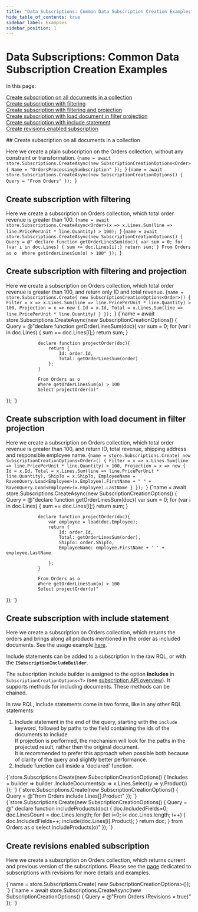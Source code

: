 ---
title: "Data Subscriptions: Common Data Subscription Creation Examples"
hide_table_of_contents: true
sidebar_label: Examples
sidebar_position: 1
---




# Data Subscriptions: Common Data Subscription Creation Examples
<LanguageSwitcher supportedLanguages={supportedLanguages} />
<LanguageContent language="csharp">

<Admonition type="note" title="Note">

In this page:  

[Create subscription on all documents in a collection](../../../client-api/data-subscriptions/creation/examples.mdx#create-subscription-on-all-documents-in-a-collection)  
[Create subscription with filtering](../../../client-api/data-subscriptions/creation/examples.mdx#create-subscription-with-filtering)  
[Create subscription with filtering and projection](../../../client-api/data-subscriptions/creation/examples.mdx#create-subscription-with-filtering-and-projection)  
[Create subscription with load document in filter projection](../../../client-api/data-subscriptions/creation/examples.mdx#create-subscription-with-load-document-in-filter-projection)  
[Create subscription with include statement](../../../client-api/data-subscriptions/creation/examples.mdx#create-subscription-with-include-statement)  
[Create revisions enabled subscription](../../../client-api/data-subscriptions/creation/examples.mdx#create-revisions-enabled-subscription)  

</Admonition>
## Create subscription on all documents in a collection

Here we create a plain subscription on the Orders collection, without any constraint or transformation.
<Tabs groupId='languageSyntax'>
<TabItem value="Generic-syntax" label="Generic-syntax">
<CodeBlock language="csharp">
{`name = await store.Subscriptions.CreateAsync(new SubscriptionCreationOptions<Order>
{
    Name = "OrdersProcessingSumbscription"
});
`}
</CodeBlock>
</TabItem>
<TabItem value="RQL-syntax" label="RQL-syntax">
<CodeBlock language="csharp">
{`name = await store.Subscriptions.CreateAsync(new SubscriptionCreationOptions()
{
    Query = "From Orders"
});
`}
</CodeBlock>
</TabItem>
</Tabs>



## Create subscription with filtering

Here we create a subscription on Orders collection, which total order revenue is greater than 100.
<Tabs groupId='languageSyntax'>
<TabItem value="Generic-syntax" label="Generic-syntax">
<CodeBlock language="csharp">
{`name = await store.Subscriptions.CreateAsync<Order>(x =>
    x.Lines.Sum(line => line.PricePerUnit * line.Quantity) > 100);
`}
</CodeBlock>
</TabItem>
<TabItem value="RQL-syntax" label="RQL-syntax">
<CodeBlock language="csharp">
{`name = await store.Subscriptions.CreateAsync(new SubscriptionCreationOptions()
{
    Query = @"
                declare function getOrderLinesSum(doc){
                    var sum = 0;
                    for (var i in doc.Lines) { sum += doc.Lines[i];}
                    return sum;
                }
                From Orders as o 
                Where getOrderLinesSum(o) > 100"
});
`}
</CodeBlock>
</TabItem>
</Tabs>



## Create subscription with filtering and projection

Here we create a subscription on Orders collection, which total order revenue is greater than 100, and return only ID and total revenue.
<Tabs groupId='languageSyntax'>
<TabItem value="Generic-syntax" label="Generic-syntax">
<CodeBlock language="csharp">
{`name = store.Subscriptions.Create(
    new SubscriptionCreationOptions<Order>()
    {
        Filter = x => x.Lines.Sum(line => line.PricePerUnit * line.Quantity) > 100,
        Projection = x => new
        {
            Id = x.Id,
            Total = x.Lines.Sum(line => line.PricePerUnit * line.Quantity)
        }
    });
`}
</CodeBlock>
</TabItem>
<TabItem value="RQL-syntax" label="RQL-syntax">
<CodeBlock language="csharp">
{`name = await store.Subscriptions.CreateAsync(new SubscriptionCreationOptions()
{
    Query = @"declare function getOrderLinesSum(doc){
                    var sum = 0;
                    for (var i in doc.Lines) { sum += doc.Lines[i];}
                    return sum;
                }

                declare function projectOrder(doc){
                    return {
                        Id: order.Id,
                        Total: getOrderLinesSum(order)
                    };
                }

                From Orders as o 
                Where getOrderLinesSum(o) > 100
                Select projectOrder(o)"
});
`}
</CodeBlock>
</TabItem>
</Tabs>



## Create subscription with load document in filter projection

Here we create a subscription on Orders collection, which total order revenue is greater than 100, and return ID, total revenue, shipping address and responsible employee name.
<Tabs groupId='languageSyntax'>
<TabItem value="Generic-syntax" label="Generic-syntax">
<CodeBlock language="csharp">
{`name = store.Subscriptions.Create(
    new SubscriptionCreationOptions<Order>()
    {
        Filter = x => x.Lines.Sum(line => line.PricePerUnit * line.Quantity) > 100,
        Projection = x => new
        {
            Id = x.Id,
            Total = x.Lines.Sum(line => line.PricePerUnit * line.Quantity),
            ShipTo = x.ShipTo,
            EmployeeName = RavenQuery.Load<Employee>(x.Employee).FirstName + " " +
                           RavenQuery.Load<Employee>(x.Employee).LastName
        }
    });
`}
</CodeBlock>
</TabItem>
<TabItem value="RQL-syntax" label="RQL-syntax">
<CodeBlock language="csharp">
{`name = await store.Subscriptions.CreateAsync(new SubscriptionCreationOptions()
{
    Query = @"declare function getOrderLinesSum(doc){
                    var sum = 0;
                    for (var i in doc.Lines) { sum += doc.Lines[i];}
                    return sum;
                }

                declare function projectOrder(doc){
                    var employee = load(doc.Employee);
                    return {
                        Id: order.Id,
                        Total: getOrderLinesSum(order),
                        ShipTo: order.ShipTo,
                        EmployeeName: employee.FirstName + ' ' + employee.LastName

                    };
                }

                From Orders as o 
                Where getOrderLinesSum(o) > 100
                Select projectOrder(o)"
});
`}
</CodeBlock>
</TabItem>
</Tabs>



## Create subscription with include statement

Here we create a subscription on Orders collection, which returns the orders and brings along all products mentioned in the order as included documents. 
See the usage example [here](../../../client-api/data-subscriptions/consumption/examples.mdx#subscription-that-uses-included-documents).

Include statements can be added to a subscription in the raw RQL, or with the **`ISubscriptionIncludeBuilder`**.  

The subscription include builder is assigned to the option **Includes** in `SubscriptionCreationOptions<T>` 
(see [subscription API overview](../../../client-api/data-subscriptions/creation/api-overview.mdx)). It 
supports methods for including documents. These methods can be chained.  

In raw RQL, include statements come in two forms, like in any other RQL statements:  
1. Include statement in the end of the query, starting with the `include` keyword, followed by paths to the field containing the ids of the documents to include.  
If projection is performed, the mechanism will look for the paths in the projected result, rather then the original document.  
It is recommended to prefer this approach when possible both because of clarity of the query and slightly better performance.  
2. Include function call inside a 'declared' function.  

<Tabs groupId='languageSyntax'>
<TabItem value="Generic-syntax" label="Generic-syntax">
<CodeBlock language="csharp">
{`store.Subscriptions.Create(new SubscriptionCreationOptions<Order>()
{
    Includes = builder => builder
        .IncludeDocuments(x => x.Lines.Select(y => y.Product))
});
`}
</CodeBlock>
</TabItem>
<TabItem value="RQL-path-syntax" label="RQL-path-syntax">
<CodeBlock language="csharp">
{`store.Subscriptions.Create(new SubscriptionCreationOptions()
{
    Query = @"from Orders include Lines[].Product"
});
`}
</CodeBlock>
</TabItem>
<TabItem value="RQL-javascript-syntax" label="RQL-javascript-syntax">
<CodeBlock language="csharp">
{`store.Subscriptions.Create(new SubscriptionCreationOptions()
{
    Query = @"
                declare function includeProducts(doc) 
                {
                    doc.IncludedFields=0;
                    doc.LinesCount = doc.Lines.length;
                    for (let i=0; i< doc.Lines.length; i++)
                    {
                        doc.IncludedFields++;
                        include(doc.Lines[i].Product);
                    }
                    return doc;
                }
                from Orders as o select includeProducts(o)"
});
`}
</CodeBlock>
</TabItem>
</Tabs>




## Create revisions enabled subscription

Here we create a subscription on Orders collection, which returns current and previous version of the subscriptions. 
Please see the [page](../../../client-api/data-subscriptions/advanced-topics/subscription-with-revisioning.mdx) dedicated to subscriptions with revisions for more details and examples.

<Tabs groupId='languageSyntax'>
<TabItem value="Generic-syntax" label="Generic-syntax">
<CodeBlock language="csharp">
{`name = store.Subscriptions.Create(
    new SubscriptionCreationOptions<Revision<Order>>());
`}
</CodeBlock>
</TabItem>
<TabItem value="RQL-syntax" label="RQL-syntax">
<CodeBlock language="csharp">
{`name = await store.Subscriptions.CreateAsync(new SubscriptionCreationOptions()
{
    Query = @"From Orders (Revisions = true)"
});
`}
</CodeBlock>
</TabItem>
</Tabs>








</LanguageContent>

<!---
### Data Subscriptions:
- [What are Data Subscriptions](../../../client-api/data-subscriptions/what-are-data-subscriptions)
- [How to Create a Data Subscription](../../../client-api/data-subscriptions/creation/how-to-create-data-subscription)
- [How to Consume a Data Subscription](../../../client-api/data-subscriptions/consumption/how-to-consume-data-subscription)

### Knowledge Base:
- [JavaScript Engine](../../../server/kb/javascript-engine)


-->